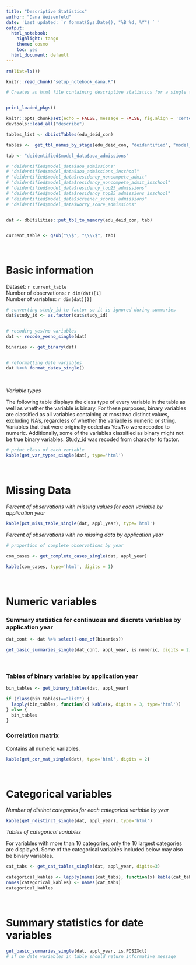 ```yaml
---
title: "Descriptive Statistics"
author: "Dana Weisenfeld"
date: 'Last updated: `r format(Sys.Date(), "%B %d, %Y") ` '
output:
  html_notebook:
    highlight: tango
    theme: cosmo
    toc: yes
  html_document: default
---
```


```r

rm(list=ls())

knitr::read_chunk("setup_notebook_dana.R")

# Creates an html file containing descriptive statistics for a single table

```

```r
```

```r
print_loaded_pkgs()
```

```r

knitr::opts_chunk$set(echo = FALSE, message = FALSE, fig.align = 'center')
devtools::load_all("describe")

```


```r

tables_list <- dbListTables(edu_deid_con)

tables <-  get_tbl_names_by_stage(edu_deid_con, "deidentified", "model_data")

tab <- "deidentified$model_data$aoa_admissions"

# "deidentified$model_data$aoa_admissions"
# "deidentified$model_data$aoa_admissions_inschool"            
# "deidentified$model_data$residency_noncompete_admit"         
# "deidentified$model_data$residency_noncompete_admit_inschool"
# "deidentified$model_data$residency_top25_admissions"         
# "deidentified$model_data$residency_top25_admissions_inschool"
# "deidentified$model_data$screener_scores_admissions"         
# "deidentified$model_data$worry_score_admissions"  


dat <- dbUtilities::put_tbl_to_memory(edu_deid_con, tab)


current_table <- gsub("\\$", "\\\\$", tab)

```


\



# Basic information
Dataset: `r current_table`  
Number of observations: `r dim(dat)[1]`    
Number of variables: `r dim(dat)[2]` 

```r

 
# converting study_id to factor so it is ignored during summaries
dat$study_id <- as.factor(dat$study_id)


# recoding yes/no variables
dat <- recode_yesno_single(dat)

binaries <- get_binary(dat)


# reformatting date variables 
dat %<>% format_dates_single()

```

\


*Variable types* 

The following table displays the class type of every variable in the table as 
well as whether the variable is binary. For these purposes, binary variables are
classified as all variables containing at most two distinct values, excluding 
NA's, regardless of whether the variable is numeric or string. Variables that 
that were originally coded as Yes/No were recoded to numeric. Additionally, some of the 
variables classified as binary might not be true binary variables. Study_id was
recoded from character to factor. 
```r

# print class of each variable
kable(get_var_types_single(dat), type='html')

```

\



# Missing Data

*Percent of observations with missing values for each variable by application year*
```r

kable(pct_miss_table_single(dat, appl_year), type='html')

```

*Percent of observations with no missing data by application year* 
```r
# proportion of complete observations by year

com_cases <- get_complete_cases_single(dat, appl_year)

kable(com_cases, type='html', digits = 1)

```

\



# Numeric variables

### Summary statistics for continuous and discrete variables by application year 
```r

dat_cont <- dat %>% select(-one_of(binaries))

get_basic_summaries_single(dat_cont, appl_year, is.numeric, digits = 2)

```

\


### Tables of binary variables by application year

```r

bin_tables <- get_binary_tables(dat, appl_year)

if (class(bin_tables)=="list") {
  lapply(bin_tables, function(x) kable(x, digits = 3, type='html'))
} else {
  bin_tables
}

```


### Correlation matrix 

Contains all numeric variables. 
```r

kable(get_cor_mat_single(dat), type='html', digits = 2)

```

\



# Categorical variables 

*Number of distinct categories for each categorical variable by year* 
```r

kable(get_ndistinct_single(dat, appl_year), type='html') 

```


*Tables of categorical variables* 

For variables with more than 10 categories, only the 10 largest categories are displayed.
Some of the categorical variables included below may also be binary variables. 
```r

cat_tabs <- get_cat_tables_single(dat, appl_year, digits=3)

categorical_kables <- lapply(names(cat_tabs), function(x) kable(cat_tabs[[x]], caption = x, type='html'))
names(categorical_kables) <- names(cat_tabs)
categorical_kables

```

\




# Summary statistics for date variables
```r

get_basic_summaries_single(dat, appl_year, is.POSIXct) 
# if no date variables in table should return informative message


```
